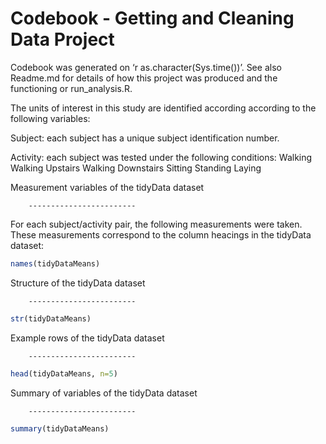 
Codebook - Getting and Cleaning Data Project
========

Codebook was generated on 'r as.character(Sys.time())'. See also Readme.md for details of how this project was produced and the functioning or run_analysis.R. 

The units of interest in this study are identified according according to the following variables: 

Subject: each subject has a unique subject identification number.

Activity: each subject was tested under the following conditions: 
        Walking
        Walking Upstairs
        Walking Downstairs
        Sitting
        Standing
        Laying


Measurement variables of the tidyData dataset

        ------------------------

For each subject/activity pair, the following measurements were taken. These measurements correspond to the column heacings in the tidyData dataset:
```r
names(tidyDataMeans)
```


Structure of the tidyData dataset

        ------------------------

```r
str(tidyDataMeans)
```

Example rows of the tidyData dataset

        ------------------------

```r
head(tidyDataMeans, n=5)
```

Summary of variables of the tidyData dataset

        ------------------------

```r
summary(tidyDataMeans)
```

